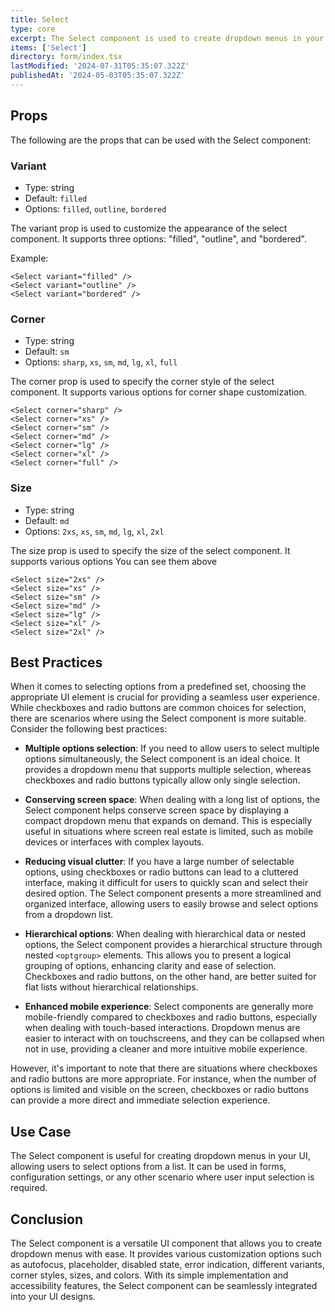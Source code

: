 ```yaml
---
title: Select
type: core
excerpt: The Select component is used to create dropdown menus in your UI with various customization options.
items: ['Select']
directory: form/index.tsx
lastModified: '2024-07-31T05:35:07.322Z'
publishedAt: '2024-05-03T05:35:07.322Z'
---
```


## Props

The following are the props that can be used with the Select component:

### Variant

- Type: string
- Default: `filled`
- Options: `filled`, `outline`, `bordered`

The variant prop is used to customize the appearance of the select component. It supports three options: "filled", "outline", and "bordered".

Example:

<SelectVariants />

```tsx showLineNumbers title='App.tsx'
<Select variant="filled" />
<Select variant="outline" />
<Select variant="bordered" />
```

### Corner

- Type: string
- Default: `sm`
- Options: `sharp`, `xs`, `sm`, `md`, `lg`, `xl`, `full`

The corner prop is used to specify the corner style of the select component. It supports various options for corner shape customization.

<SelectCorners />

```tsx showLineNumbers title='App.tsx'
<Select corner="sharp" />
<Select corner="xs" />
<Select corner="sm" />
<Select corner="md" />
<Select corner="lg" />
<Select corner="xl" />
<Select corner="full" />
```

### Size

- Type: string
- Default: `md`
- Options: `2xs`, `xs`, `sm`, `md`, `lg`, `xl`, `2xl`

The size prop is used to specify the size of the select component. It supports various options You can see them above

<SelectSizes />

```tsx showLineNumbers title='App.tsx'
<Select size="2xs" />
<Select size="xs" />
<Select size="sm" />
<Select size="md" />
<Select size="lg" />
<Select size="xl" />
<Select size="2xl" />
```

## Best Practices

When it comes to selecting options from a predefined set, choosing the appropriate UI element is crucial for providing a seamless user experience. While checkboxes and radio buttons are common choices for selection, there are scenarios where using the Select component is more suitable. Consider the following best practices:

- **Multiple options selection**: If you need to allow users to select multiple options simultaneously, the Select component is an ideal choice. It provides a dropdown menu that supports multiple selection, whereas checkboxes and radio buttons typically allow only single selection.

- **Conserving screen space**: When dealing with a long list of options, the Select component helps conserve screen space by displaying a compact dropdown menu that expands on demand. This is especially useful in situations where screen real estate is limited, such as mobile devices or interfaces with complex layouts.

- **Reducing visual clutter**: If you have a large number of selectable options, using checkboxes or radio buttons can lead to a cluttered interface, making it difficult for users to quickly scan and select their desired option. The Select component presents a more streamlined and organized interface, allowing users to easily browse and select options from a dropdown list.

- **Hierarchical options**: When dealing with hierarchical data or nested options, the Select component provides a hierarchical structure through nested `<optgroup>` elements. This allows you to present a logical grouping of options, enhancing clarity and ease of selection. Checkboxes and radio buttons, on the other hand, are better suited for flat lists without hierarchical relationships.

- **Enhanced mobile experience**: Select components are generally more mobile-friendly compared to checkboxes and radio buttons, especially when dealing with touch-based interactions. Dropdown menus are easier to interact with on touchscreens, and they can be collapsed when not in use, providing a cleaner and more intuitive mobile experience.

However, it's important to note that there are situations where checkboxes and radio buttons are more appropriate. For instance, when the number of options is limited and visible on the screen, checkboxes or radio buttons can provide a more direct and immediate selection experience.

## Use Case

The Select component is useful for creating dropdown menus in your UI, allowing users to select options from a list. It can be used in forms, configuration settings, or any other scenario where user input selection is required.

## Conclusion

The Select component is a versatile UI component that allows you to create dropdown menus with ease. It provides various customization options such as autofocus, placeholder, disabled state, error indication, different variants, corner styles, sizes, and colors. With its simple implementation and accessibility features, the Select component can be seamlessly integrated into your UI designs.
